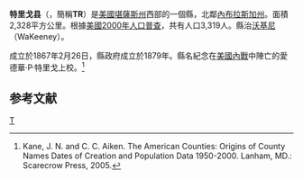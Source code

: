 {{noteTA
|T=zh-hans:特里戈县 (堪萨斯州);zh-hk:特里戈縣 (堪薩斯州);zh-tw:特里戈郡 (堪薩斯州);
|1=zh-hans:县;zh-hk:縣;zh-tw:郡;
}}

{{Infobox U.S. County|
county=特里戈县|
state=堪薩斯州|
en county=Trego County|
en state=Kansas|
map=Map of Kansas highlighting Trego County.svg|
founded=|
seat=[[沃基尼|沃基尼]]|
area km=2,328|area mi=899|
area land km=2,301|area land mi=888|
area water km=28|area water mi=11|
area percentage=1.19%|
census estimate yr=2005|
pop=3,050|
density km=1.3|density mi=3.4|
time zone=Central|
UTC offset=-6|
DST offset=-5|}}
'''特里戈县'''（{{lang-en|Trego County}}，簡稱'''TR'''）是[[美國|美國]][[堪薩斯州|堪薩斯州]]西部的一個縣，北鄰[[內布拉斯加州|內布拉斯加州]]。面積2,328平方公里。根據[[美國2000年人口普查|美國2000年人口普查]]，共有人口3,319人。縣治[[沃基尼_(堪薩斯州)|沃基尼]]（WaKeeney）。

成立於1867年2月26日，縣政府成立於1879年。縣名紀念在[[美國內戰|美國內戰]]中陣亡的愛德華·P·特里戈上校。<ref>Kane, J. N. and C. C. Aiken. The American Counties: Origins of County Names Dates of Creation and Population Data 1950-2000. Lanham, MD.: Scarecrow Press, 2005.</ref>

==参考文献==
<div class="references-small">
<references />
</div>

[[Category:堪薩斯州行政區劃|T]]